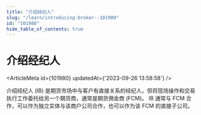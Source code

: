 ```yaml
---
title: "介绍经纪人"
slug: "/learn/introducing-broker--101980"
id: "101980"
hide_table_of_contents: true
---
```



# 介绍经纪人

<ArticleMeta id={101980} updatedAt={'2023-09-26 13:58:58'} />
<div className='border-solid border-b border-t-0 my-4 border-[var(--ifm-color-gray-300)]' />

介绍经纪人 (IB) 是期货市场中与客户有直接关系的经纪人，但将现场操作和交易执行工作委托给另一个期货商，通常是期货佣金商 (FCM)。 IB 通常与 FCM 合作，可以作为独立实体与该商户公司合作，也可以作为该 FCM 的直接子公司。
